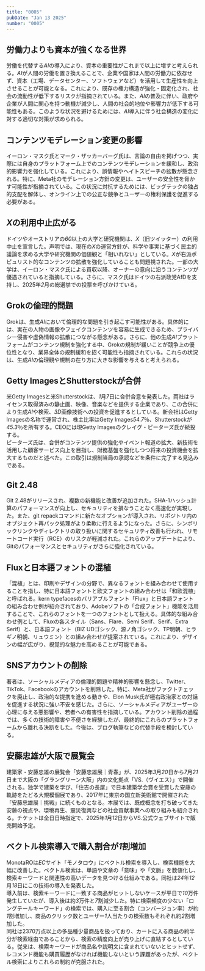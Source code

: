 ```yaml
---
title: "0005"
pubDate: "Jan 13 2025"
number: "0005"
---
```



## 労働力よりも資本が強くなる世界

労働を代替する*AI*の導入により、資本の重要性がこれまで以上に増すと考えられる。*AI*が人間の労働を置き換えることで、企業や国家は人間の労働力に依存せず、資本（工場、データセンター、ソフトウェアなど）を活用して生産性を向上させることが可能となる。これにより、既存の権力構造が強化・固定化され、社会の流動性が低下するリスクが指摘されている。また、*AI*の普及に伴い、政府や企業が人間に関心を持つ動機が減少し、人間の社会的地位や影響力が低下する可能性もある。このような状況を避けるためには、*AI*導入に伴う社会構造の変化に対する適切な対策が求められる。

<QuoteLink
  link="https://www.lesswrong.com/posts/KFFaKu27FNugCHFmh/by-default-capital-will-matter-more-than-ever-after-agi"
  text="By default, capital will matter more than ever after AGI"
  site="LESS WRONG"
/>

## コンテンツモデレーション変更の影響

イーロン・マスク氏とマーク・ザッカーバーグ氏は、言論の自由を掲げつつ、実際には自身のプラットフォーム上でのコンテンツモデレーションを緩和し、政治的影響力を強化している。これにより、誤情報やヘイトスピーチの拡散が懸念される。特に、Meta社のモデレーション方針の変更は、ユーザーの安全性を脅かす可能性が指摘されている。この状況に対抗するためには、ビッグテックの独占的支配を解体し、オンライン上での公正な競争とユーザーの権利保護を促進する必要がある。

<QuoteLink
  link="https://p2ptk.org/freedom-of-speech/5158"
  text="マスクとザッカーバーグ：操作される「言論の自由」"
  site="P2PTK"
/>

## *X*の利用中止広がる

ドイツやオーストリアの*60*以上の大学と研究機関は、_X_（旧ツイッター）の利用中止を宣言した。声明では、現在の*X*の運営方針が、科学や事実に基づく民主的議論を求める大学や研究機関の価値観と「相いれない」としている。*X*が右派ポピュリスト的なコンテンツの拡散を強化していることも問題視された。一部の大学は、イーロン・マスク氏による買収以降、オーナーの意向に沿うコンテンツが優遇されていると指摘している。さらに、マスク氏はドイツの右派政党AfDを支持し、2025年*2*月の総選挙での投票を呼びかけている。

<QuoteLink
  link="https://nordot.app/1250671945854108127?c=39550187727945729"
  text="独など60超大学、機関がX中止　「価値観相いれず」"
  site="共同通信"
/>

## Grokの倫理的問題

Grokは、生成*AI*において倫理的な問題を引き起こす可能性がある。具体的には、実在の人物の画像やフェイクコンテンツを容易に生成できるため、プライバシー侵害や虚偽情報の拡散につながる懸念がある。さらに、他の生成*AI*プラットフォームがコンテンツ規制を強化する中、Grokの規制が緩いことが競争上の優位性となり、業界全体の規制緩和を招く可能性も指摘されている。これらの状況は、生成*AI*の倫理観や規制の在り方に大きな影響を与えると考えられる。

<QuoteLink
  link="https://note.com/rosenkavalier/n/n85d87f0f2656"
  text="Grokで生成AIに革命が起きそう（主に悪い意味で）"
  site="note.com"
/>

## Getty ImagesとShutterstockが合併

米Getty Imagesと米Shutterstockは、*1*月*7*日に合併合意を発表した。両社はライセンス取得済みの静止画、映像、音楽などを提供する企業であり、この合併により生成*AI*や検索、*3D*画像技術への投資を促進するとしている。新会社はGetty Imagesの名称で運営され、株主比率はGetty Images*54.7*％、Shutterstockが*45.3*％を所有する。CEOには現Getty Imagesのクレイグ・ピーターズ氏が続投する。  
ピーターズ氏は、合併がコンテンツ提供の強化やイベント報道の拡大、新技術を活用した顧客サービス向上を目指し、財務基盤を強化しつつ将来の投資機会を拡大するものだと述べた。この取引は規制当局の承認などを条件に完了する見込みである。

<QuoteLink
  link="https://www.itmedia.co.jp/news/articles/2501/08/news113.html"
  text="ストック素材のGetty ImagesとShutterstockが合併へ"
  site="ITmedia News"
/>

## Git 2.48

Git 2.48がリリースされ、複数の新機能と改善が追加された。SHA-1ハッシュ計算のパフォーマンスが向上し、セキュリティを損なうことなく高速化が実現した。また、git repackコマンドに新たなオプションが導入され、リポジトリ内のオブジェクト再パック処理がより柔軟に行えるようになった。さらに、シンボリックリンクやディレクトリの取り扱いに関するセキュリティ改善も行われ、リモートコード実行（RCE）のリスクが軽減された。これらのアップデートにより、Gitのパフォーマンスとセキュリティがさらに強化されている。

<QuoteLink
  link="https://github.blog/open-source/git/highlights-from-git-2-48/"
  text="Highlights from Git 2.48"
  site="GitHub Blog"
/>

## Fluxと日本語フォントの混植

「混植」とは、印刷やデザインの分野で、異なるフォントを組み合わせて使用することを指し、特に日本語フォントと欧文フォントの組み合わせは「和欧混植」と呼ばれる。kern typefacesのバリアブルフォント「Flux」と日本語フォントの組み合わせ例が紹介されており、Adobeソフトの「合成フォント」機能を活用することで、これらのフォントを一つのフォントとして扱える。具体的な組み合わせ例として、Fluxの各スタイル（Sans、Flare、Semi Serif、Serif、Extra Serif）と、日本語フォント（BIZ UDゴシック、源ノ角ゴシック、TP明朝、ヒラギノ明朝、リュウミン）との組み合わせが提案されている。これにより、デザインの幅が広がり、視覚的な魅力を高めることが可能である。

<QuoteLink
  link="https://note.com/kern_typefaces/n/n8db9ee707dad?sub_rt=share_pw"
  text="混植ってなに？ Fluxと日本語フォントを組み合わせてみよう！【合成フォントサンプル】"
  site="note.com"
/>

## SNSアカウントの削除

著者は、ソーシャルメディアの倫理的問題や精神的影響を懸念し、Twitter、TikTok、Facebookのアカウントを削除した。特に、Meta社がファクトチェックを廃止し、政治的な提携を進める動きや、Elon Musk氏が極右政治家との対話を促進する状況に強い不安を感じた。さらに、ソーシャルメディアがユーザーの心理に与える悪影響や、若者への有害性を指摘している。アカウント削除の過程では、多くの技術的障害や不便さを経験したが、最終的にこれらのプラットフォームから離れる決断をした。今後は、ブログ執筆などの代替手段を検討している。

<QuoteLink
  link="https://asylumsquare.com/backstage/2025-01-12/why-i-deleted-my-social-media-accounts"
  text="Why I deleted my social media accounts (and why you should too)"
  site="asylumsquare.com"
/>

## 安藤忠雄が大阪で展覧会

建築家・安藤忠雄の展覧会「安藤忠雄展｜青春」が、2025年*3*月*20*日から*7*月*21*日まで大阪の「グラングリーン大阪」内の文化拠点「VS.（ヴイエス）」で開催される。独学で建築を学び、「住吉の長屋」で日本建築学会賞を受賞した安藤の軌跡をたどる大規模個展であり、2017年に東京の国立新美術館で開催された「安藤忠雄展｜挑戦」に続くものとなる。本展では、既成概念を打ち破ってきた安藤の視点や、環境再生、震災復興などの社会貢献事業への取り組みも紹介される。チケットは全日日時指定で、2025年*1*月*12*日からVS.公式ウェブサイトで販売開始予定。

<QuoteLink
  link="https://www.timeout.jp/tokyo/ja/news/ando-tadao-seisyun-010925"
  text="安藤忠雄が大阪で建築家人生の集大成となる展覧会を開催"
  site="TimeOut"
/>

## ベクトル検索導入で購入割合が*1*割増加

MonotaROは*EC*サイト「モノタロウ」にベクトル検索を導入し、検索機能を大幅に改善した。ベクトル検索は、単語や文章の「意味」や「文脈」を数値化し、検索キーワードと関連性の高いデータを見つける仕組みである。同社は*24*年*12*月*18*日にこの技術の導入を発表した。  
導入前は、検索キーワードに一致する商品がヒットしないケースが平日で*10*万件発生していたが、導入後は約*3*万件と*7*割減少した。特に検索頻度の少ない「ロングテールキーワード」の検索では、購入に至る割合（コンバージョン率）が約*1*割増加し、商品のクリック数とユーザー*1*人当たりの検索数もそれぞれ約*2*割増加した。  
同社は2370万点以上の多品種少量商品を扱っており、カートに入る商品の約半分が検索経由であることから、検索の精度向上が売り上げに直結するとしている。従来は、検索キーワードが商品名や説明文に含まれていないとヒットせず、レコメンド機能も購買履歴がなければ機能しないという課題があったが、ベクトル検索によりこれらの制約が克服された。

<QuoteLink
  link="https://xtech.nikkei.com/atcl/nxt/column/18/00001/10113/"
  text="工具通販「モノタロウ」がベクトル検索導入、購入割合が1割増加"
  site="日経クロステック"
/>
